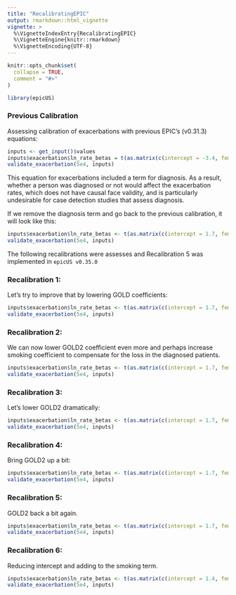 ```yaml
---
title: "RecalibratingEPIC"
output: rmarkdown::html_vignette
vignette: >
  %\VignetteIndexEntry{RecalibratingEPIC}
  %\VignetteEngine{knitr::rmarkdown}
  %\VignetteEncoding{UTF-8}
---
```


```r
knitr::opts_chunk$set(
  collapse = TRUE,
  comment = "#>"
)
```

```r
library(epicUS)
```

### Previous Calibration

Assessing calibration of exacerbations with previous EPIC's (v0.31.3) equations:

```r
inputs <- get_input()$values
inputs$exacerbation$ln_rate_betas = t(as.matrix(c(intercept = -3.4, female = 0, age = 0.04082 * 0.1, fev1 = -0, smoking_status = 0, gold1 = 1.4 , gold2 = 2.0 , gold3 = 2.4 , gold4 = 2.8 , diagnosis_effect = 0.9)))
validate_exacerbation(5e4, inputs)
```

This equation for exacerbations included a term for diagnosis. As a result, whether a person was diagnosed or not would affect the exacerbation rates, which does not have causal face validity, and is particularly undesirable for case detection studies that assess diagnosis.

If we remove the diagnosis term and go back to the previous calibration, it will look like this:

```r
inputs$exacerbation$ln_rate_betas <- t(as.matrix(c(intercept = 1.7, female = 0, age = 0.04082 * 0.1, fev1 = -1.5, smoking_status = 0, gold1 = 0.6 , gold2 = 0.35 , gold3 = 0.08 , gold4 = -0.35 , diagnosis_effect = 0)))
validate_exacerbation(5e4, inputs)
```

The following recalibrations were assesses and Recalibration 5 was implemented in `epicUS v0.35.0`

### Recalibration 1:

Let's try to improve that by lowering GOLD coefficients:

```r
inputs$exacerbation$ln_rate_betas <- t(as.matrix(c(intercept = 1.7, female = 0, age = 0.04082 * 0.1, fev1 = -1.5, smoking_status = 0, gold1 = 0.3 , gold2 = 0.1 , gold3 = 0.08 , gold4 = -0.35 , diagnosis_effect = 0)))
validate_exacerbation(5e4, inputs)
```

### Recalibration 2:

We can now lower GOLD2 coefficient even more and perhaps increase smoking coefficient to compensate for the loss in the diagnosed patients.

```r
inputs$exacerbation$ln_rate_betas <- t(as.matrix(c(intercept = 1.7, female = 0, age = 0.04082 * 0.1, fev1 = -1.5, smoking_status = 0.5, gold1 = 0.3 , gold2 = 0.05 , gold3 = 0.08 , gold4 = -0.35 , diagnosis_effect = 0)))
validate_exacerbation(5e4, inputs)
```

### Recalibration 3:

Let's lower GOLD2 dramatically:

```r
inputs$exacerbation$ln_rate_betas <- t(as.matrix(c(intercept = 1.7, female = 0, age = 0.04082 * 0.1, fev1 = -1.5, smoking_status = 0.5, gold1 = 0.3 , gold2 = -0.5 , gold3 = 0.08 , gold4 = -0.35 , diagnosis_effect = 0)))
validate_exacerbation(5e4, inputs)
```

### Recalibration 4:

Bring GOLD2 up a bit:

```r
inputs$exacerbation$ln_rate_betas <- t(as.matrix(c(intercept = 1.7, female = 0, age = 0.04082 * 0.1, fev1 = -1.5, smoking_status = 0.5, gold1 = 0.3 , gold2 = -0.2 , gold3 = 0.08 , gold4 = -0.35 , diagnosis_effect = 0)))
validate_exacerbation(5e4, inputs)
```

### Recalibration 5:

GOLD2 back a bit again.

```r
inputs$exacerbation$ln_rate_betas <- t(as.matrix(c(intercept = 1.7, female = 0, age = 0.04082 * 0.1, fev1 = -1.5, smoking_status = 0.5, gold1 = 0.3 , gold2 = -0.3 , gold3 = 0.08 , gold4 = -0.35 , diagnosis_effect = 0)))
validate_exacerbation(5e4, inputs)
```

### Recalibration 6:

Reducing intercept and adding to the smoking term.

```r
inputs$exacerbation$ln_rate_betas <- t(as.matrix(c(intercept = 1.4, female = 0, age = 0.04082 * 0.1, fev1 = -1.5, smoking_status = 0.7, gold1 = 0.3 , gold2 = -0.3 , gold3 = 0.08 , gold4 = -0.35 , diagnosis_effect = 0)))
validate_exacerbation(5e4, inputs)
```

### 
